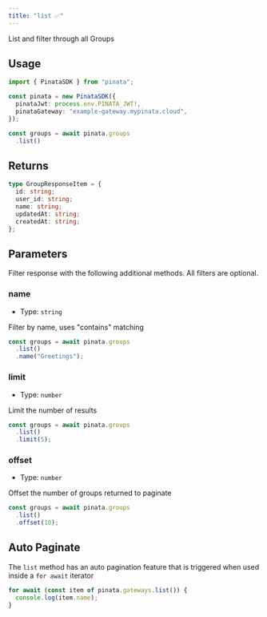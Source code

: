 ```yaml
---
title: "list ✅"
---
```


List and filter through all Groups

## Usage

```typescript
import { PinataSDK } from "pinata";

const pinata = new PinataSDK({
  pinataJwt: process.env.PINATA_JWT!,
  pinataGateway: "example-gateway.mypinata.cloud",
});

const groups = await pinata.groups
  .list()
```

## Returns

```typescript
type GroupResponseItem = {
  id: string;
  user_id: string;
  name: string;
  updatedAt: string;
  createdAt: string;
};
```

## Parameters

Filter response with the following additional methods. All filters are optional.

### name

- Type: `string`

Filter by name, uses "contains" matching

```typescript
const groups = await pinata.groups
  .list()
  .name("Greetings");
```

### limit

- Type: `number`

Limit the number of results

```typescript
const groups = await pinata.groups
  .list()
  .limit(5);
```

### offset

- Type: `number`

Offset the number of groups returned to paginate

```typescript
const groups = await pinata.groups
  .list()
  .offset(10);
```

## Auto Paginate

The `list` method has an auto pagination feature that is triggered when used inside a `for await` iterator

```typescript
for await (const item of pinata.gateways.list()) {
  console.log(item.name);
}
```
